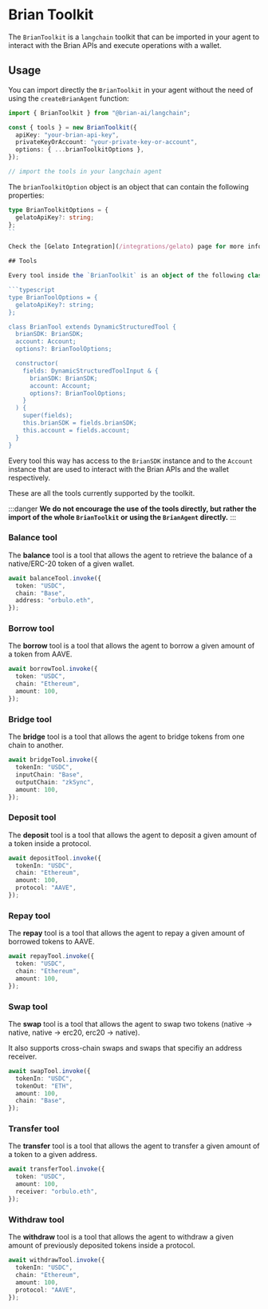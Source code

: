 # Brian Toolkit

The `BrianToolkit` is a `langchain` toolkit that can be imported in your agent to interact with the Brian APIs and execute operations with a wallet.

## Usage

You can import directly the `BrianToolkit` in your agent without the need of using the `createBrianAgent` function:

```typescript
import { BrianToolkit } from "@brian-ai/langchain";

const { tools } = new BrianToolkit({
  apiKey: "your-brian-api-key",
  privateKeyOrAccount: "your-private-key-or-account",
  options: { ...brianToolkitOptions },
});

// import the tools in your langchain agent
```

The `brianToolkitOption` object is an object that can contain the following properties:

````typescript
type BrianToolkitOptions = {
  gelatoApiKey?: string;
};
``

Check the [Gelato Integration](/integrations/gelato) page for more information on how the `gelatoApiKey` option is used.

## Tools

Every tool inside the `BrianToolkit` is an object of the following class that extends the `DynamicStructuredTool` class from `langchain`:

```typescript
type BrianToolOptions = {
  gelatoApiKey?: string;
};

class BrianTool extends DynamicStructuredTool {
  brianSDK: BrianSDK;
  account: Account;
  options?: BrianToolOptions;

  constructor(
    fields: DynamicStructuredToolInput & {
      brianSDK: BrianSDK;
      account: Account;
      options?: BrianToolOptions;
    }
  ) {
    super(fields);
    this.brianSDK = fields.brianSDK;
    this.account = fields.account;
  }
}
````

Every tool this way has access to the `BrianSDK` instance and to the `Account` instance that are used to interact with the Brian APIs and the wallet respectively.

These are all the tools currently supported by the toolkit.

:::danger
**We do not encourage the use of the tools directly, but rather the import of the whole `BrianToolkit` or using the `BrianAgent` directly.**
:::

### Balance tool

The **balance** tool is a tool that allows the agent to retrieve the balance of a native/ERC-20 token of a given wallet.

```typescript
await balanceTool.invoke({
  token: "USDC",
  chain: "Base",
  address: "orbulo.eth",
});
```

### Borrow tool

The **borrow** tool is a tool that allows the agent to borrow a given amount of a token from AAVE.

```typescript
await borrowTool.invoke({
  token: "USDC",
  chain: "Ethereum",
  amount: 100,
});
```

### Bridge tool

The **bridge** tool is a tool that allows the agent to bridge tokens from one chain to another.

```typescript
await bridgeTool.invoke({
  tokenIn: "USDC",
  inputChain: "Base",
  outputChain: "zkSync",
  amount: 100,
});
```

### Deposit tool

The **deposit** tool is a tool that allows the agent to deposit a given amount of a token inside a protocol.

```typescript
await depositTool.invoke({
  tokenIn: "USDC",
  chain: "Ethereum",
  amount: 100,
  protocol: "AAVE",
});
```

### Repay tool

The **repay** tool is a tool that allows the agent to repay a given amount of borrowed tokens to AAVE.

```typescript
await repayTool.invoke({
  token: "USDC",
  chain: "Ethereum",
  amount: 100,
});
```

### Swap tool

The **swap** tool is a tool that allows the agent to swap two tokens (native -> native, native -> erc20, erc20 -> native).

It also supports cross-chain swaps and swaps that specifiy an address receiver.

```typescript
await swapTool.invoke({
  tokenIn: "USDC",
  tokenOut: "ETH",
  amount: 100,
  chain: "Base",
});
```

### Transfer tool

The **transfer** tool is a tool that allows the agent to transfer a given amount of a token to a given address.

```typescript
await transferTool.invoke({
  token: "USDC",
  amount: 100,
  receiver: "orbulo.eth",
});
```

### Withdraw tool

The **withdraw** tool is a tool that allows the agent to withdraw a given amount of previously deposited tokens inside a protocol.

```typescript
await withdrawTool.invoke({
  tokenIn: "USDC",
  chain: "Ethereum",
  amount: 100,
  protocol: "AAVE",
});
```
